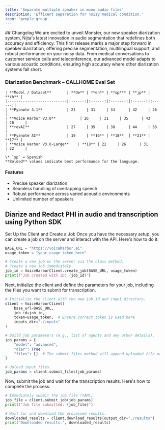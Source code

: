 ```yaml
---
title: 'Separate multiple speaker in mono audio files'
description: 'Efficent separation for noisy medical condition.'
icon: 'people-group'
---
```


<Update label="Mai 2025 Release" description="Speaker Diarization - Voice Harbor V3.0">
  ## Changelog
  We are excited to unveil Monster, our new speaker diarization system, Nijta's latest innovation in audio segmentation that redefines both accuracy and efficiency. This first release marks a major step forward in speaker diarization, offering precise segmentation, multilingual support, and robust performance on your noisy data. From medical conversations to customer service calls and teleconference, our advanced model adapts to various acoustic conditions, ensuring high accuracy where other diarization systems fall short.

  ### Diarization Benchmark – CALLHOME Eval Set
    
    | **Model / Dataset**       | **de** | **en** | **sp*** | **jp** | **zh** |
    |---------------------------|:------:|:------:|:-------:|:------:|:------:|
    | **Pyanote 3.1**           | 23     | 31     | 34      | 42     | 26     |
    | **Voice Harbor V3.0**           | 26     | 31     | 35      | 43     | 26     |
    | **revAI**                 | 27     | 35     | 38      | 44     | 33     |
    | **Pyanote AI**            | 19     | **16** | **18**  | **21** | **17** |
    | **Voice Harbor V3.0-Large**    | **18** | 22     | 26      | 31     | 22     |
    
    \* `sp` = Spanish  
    **Bolded** values indicate best performance for the language.

  #### Features

  * Precise speaker diarization
  * Seamless handling of overlapping speech
  * Robust performance across varied acoustic environments
  * Unlimited number of speakers
</Update>

## Diarize and Redact PHI in audio and transcription using Python SDK

Set Up the Client and Create a Job
Once you have the necessary setup, you can create a job on the server and interact with the API. Here's how to do it:

```python
BASE_URL = "https://voiceharbor.ai"
usage_token = "your_usage_token_here"

# Create a new job on the server via the class method.
# Create a new job immediately.
job_id = VoiceHarborClient.create_job(BASE_URL, usage_token)
print(f"Job created with ID: {job_id}")
```
Next, initialize the client and define the parameters for your job, including the files you want to submit for transcription.

```python
# Initialize the client with the new job_id and input directory.
client = VoiceHarborClient(
    base_url=BASE_URL,
    job_id=job_id,
    token=usage_token,  # Ensure correct token is used here
    inputs_dir="./inputs"
)

# Build job parameters (e.g., list of agents and any other details).
job_params = {
    "model": "advanced",
    "diar": True
    "files": []  # The submit_files method will append uploaded file names.
}

# Upload input files.
job_params = client.submit_files(job_params)
```
Now, submit the job and wait for the transcription results. Here's how to complete the process:

```python
# Immediately submit the job file (YAML)
job_file = client.submit_job(job_params)
print(f"Job file submitted: {job_file}")

# Wait for and download the processed results.
downloaded_results = client.download_results(output_dir="./results")
print("Downloaded results:", downloaded_results)
```
